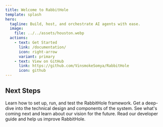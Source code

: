 ```yaml
---
title: Welcome to RabbitHole
template: splash
hero:
  tagline: Build, host, and orchestrate AI agents with ease.
  image:
    file: ../../assets/houston.webp
  actions:
    - text: Get Started
      link: /documentation/
      icon: right-arrow
      variant: primary
    - text: View on GitHub
      link: https://github.com/VinsmokeSomya/RabbitHole
      icon: github
---
```



## Next Steps

<CardGrid stagger>
	<Card title="Read the Guides" icon="open-book" href="/documentation/">
		Learn how to set up, run, and test the RabbitHole framework.
	</Card>
	<Card title="Explore the Architecture" icon="collaboration" href="/architecture/">
		Get a deep-dive into the technical design and components of the system.
	</Card>
	<Card title="Check the Roadmap" icon="rocket" href="/roadmap/">
		See what's coming next and learn about our vision for the future.
	</Card>
	<Card title="Contribute" icon="setting" href="https://github.com/VinsmokeSomya/RabbitHole/blob/main/DEV-README.md">
		Read our developer guide and help us improve RabbitHole.
	</Card>
</CardGrid>
